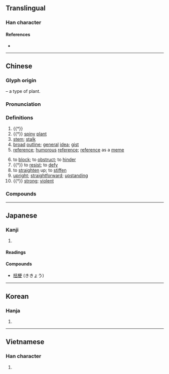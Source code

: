{{character info/new}}
==Translingual==

===Han character===
{{Han char|rn=75|rad=木|as=07|sn=11|four=41946|canj=DMLK|ids=⿰木更}}

====References====
* {{Han ref|kx=0529.040|dkj=14849|hdz=21210.120|uh=6897|ud=26775|bh=B1F0|bd=45552}}

----

==Chinese==
{{zh-forms}}

===Glyph origin===
{{Han etym}}
{{Han compound|木|更|ls=psc|c1=s|c2=p}} – a type of plant.

===Pronunciation===
{{zh-pron
|m=gěng
|c=gang2,gwaang2
|mn=qz:kńg/xm,zz:kéng/tw:kēng/qz:kíⁿ/tw:kéⁿ
|w=2kan
|mc=y
|oc=y
|cat=n,v,a
}}

===Definitions===
{{zh-hanzi}}

# {{†}} {{zh-alt-name|刺榆|''[[Hemiptelea davidii]]''}}
# {{†}} [[spiny]] [[plant]]
# [[stem]]; [[stalk]]
# [[broad]] [[outline]]; [[general]] [[idea]]; [[gist]]
# [[reference]]; [[humorous]] [[reference]]; [[reference]] as a [[meme]]
#: {{zh-x|「廣東人 吃 福建人」是 什麼 梗？|What's the joke behind "Cantonese people eat Fujianese people?"}}
# to [[block]]; to [[obstruct]]; to [[hinder]]
# {{†}} to [[resist]]; to [[defy]]
# to [[straighten]] up; to [[stiffen]]
# [[upright]]; [[straightforward]]; [[upstanding]]
# {{†}} [[strong]]; [[violent]]

===Compounds===
{{zh-der|作梗|土偶桃梗|土梗|強梗|從中作梗|心肌梗塞|悍梗|斷梗流萍|斷梗飄萍|斷梗飄蓬|斷梗飛蓬|桔梗|梗塞|梗概|梗泛|梗直|梗阻|橫梗|浮梗|浮萍斷梗|浮萍浪梗|花梗|萍梗|萍蹤梗跡|阻梗|頑梗|飄蓬斷梗}}

----

==Japanese==

===Kanji===
{{ja-kanji|grade=c|rs=木07}}

# {{defn|lang=ja|sort=木07}}

====Readings====
{{ja-readings
|goon=きょう<きやう
|kanon=こう<かう
|kun=やまにれ
}}

====Compounds====
* [[桔梗]] (ききょう)

----

==Korean==

===Hanja===
{{ko-hanja|hangeul=경|eumhun=|rv=gyeong|mr=kyŏng|y=kyeng}}

# {{defn|lang=ko|sort=木07}}

----

==Vietnamese==

===Han character===
{{vi-hantu|[[ngành]], [[cánh]], [[cạnh]], [[cành]], [[chành]], [[ngạnh]], [[gánh]], [[ngáng]], [[ngánh]], [[nhành]], [[nhánh]]|rs=木07}}

# {{defn|lang=vi|sort=木07}}